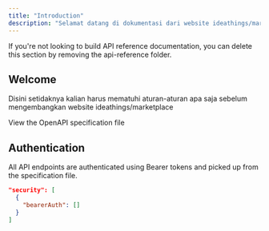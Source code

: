 ```yaml
---
title: "Introduction"
description: "Selamat datang di dokumentasi dari website ideathings/marketplace. Disini adalah starterpack yg dibuat untuk kalian sebelum mengembangkan website yg berbasis laravel."
---
```


<Note>
  If you're not looking to build API reference documentation, you can delete
  this section by removing the api-reference folder.
</Note>

## Welcome

Disini setidaknya kalian harus mematuhi aturan-aturan apa saja sebelum mengembangkan website ideathings/marketplace

<Card title="Plant Store Endpoints" icon="leaf" href="https://github.com/mintlify/starter/blob/main/api-reference/openapi.json">
  View the OpenAPI specification file
</Card>

## Authentication

All API endpoints are authenticated using Bearer tokens and picked up from the specification file.

```json
"security": [
  {
    "bearerAuth": []
  }
]
```